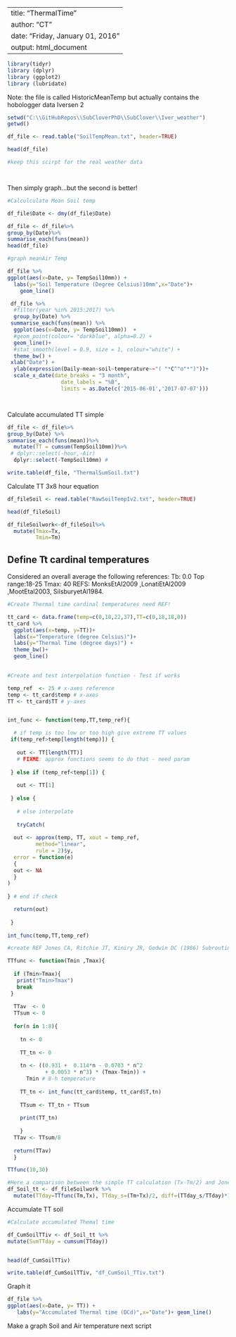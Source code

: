 
---
title: "ThermalTime"
author: "CT"
date: "Friday, January 01, 2016"
output: html_document
---


```r
library(tidyr)
library (dplyr)
library (ggplot2)
library (lubridate)
```

Note: the file is called HistoricMeanTemp but actually contains the hobologger data Iversen 2

```r

setwd("C:\\GitHubRepos\\SubCloverPhD\\SubClover\\Iver_weather")
getwd()

df_file <- read.table("SoilTempMean.txt", header=TRUE)

head(df_file)

#keep this scirpt for the real weather data




```


Then simply graph...but the second is better! 
```r
#Calculculate Mean Soil temp 

df_file$Date <- dmy(df_file$Date)

df_file <- df_file%>%
group_by(Date)%>%
summarise_each(funs(mean))
head(df_file)

#graph meanAir Temp

df_file %>% 
ggplot(aes(x=Date, y= TempSoil10mm)) +
  labs(y="Soil Temperature (Degree Celsius)10mm",x="Date")+
    geom_line()

```



```r


 df_file %>%
  #filter(year %in% 2015:2017) %>%
  group_by(Date) %>%
 summarise_each(funs(mean)) %>%
  ggplot(aes(x=Date, y= TempSoil10mm))  +
  #geom_point(colour= "darkblue", alpha=0.2) +
  geom_line()+
  #stat_smooth(level = 0.9, size = 1, colour="white") + 
  theme_bw() +
 xlab("Date") + 
  ylab(expression(Daily~mean~soil~temperature~~"( "*C^"o"*")"))+
  scale_x_date(date_breaks = "3 month", 
                 date_labels = "%B",
                 limits = as.Date(c('2015-06-01','2017-07-07')))




```


Calculate accumulated TT simple

```r

df_file <- df_file%>%
group_by(Date) %>%
summarise_each(funs(mean))%>%
  mutate(TT = cumsum(TempSoil10mm))%>%
 # dplyr::select(-hour,-Air)
  dplyr::select(-TempSoil10mm) # 

write.table(df_file, "ThermalSumSoil.txt")

```

Calculate TT 3x8 hour equation

```r

df_fileSoil <- read.table("RawSoilTempIv2.txt", header=TRUE)

head(df_fileSoil)

df_fileSoilwork<-df_fileSoil%>%
  mutate(Tmax=Tx, 
         Tmin=Tm)

```

## Define Tt cardinal temperatures

Considered an overall average the following references:
Tb: 0.0
Top range:18-25
Tmax: 40
REFS: MonksEtAl2009	,LonatiEtAl2009	,MootEtal2003, SilsburyetAl1984. 



```r

#Create Thermal time cardinal temperatures need REF! 

tt_card <- data.frame(temp=c(0,18,22,37),TT=c(0,18,18,0))
tt_card %>%
  ggplot(aes(x=temp, y=TT))+
  labs(x="Temperature (degree Celsius)")+
  labs(y="Thermal Time (degree days)") +
  theme_bw()+
  geom_line()
  
```



```r

#Create and test interpolation function - Test if works 

temp_ref  <- 25 # x-axes reference
temp <- tt_card$temp # x-axes
TT <- tt_card$TT # y-axes


int_func <- function(temp,TT,temp_ref){

  # if temp is too low or too high give extreme TT values
 if(temp_ref>temp[length(temp)]) {
   
   out <- TT[length(TT)] 
   # FIXME: approx functions seems to do that - need param
   
 } else if (temp_ref<temp[1]) {
   
   out <- TT[1]
   
 } else {
   
   # else interpolate
   
   tryCatch(  
   
  out <- approx(temp, TT, xout = temp_ref, 
         method="linear", 
         rule = 2)$y,
  error = function(e) 
  {
  out <- NA
  }
) 
  
} # end if check

  return(out)  
  
 }
  
int_func(temp,TT,temp_ref)


```



```r

#create REF Jones CA, Ritchie JT, Kiniry JR, Godwin DC (1986) Subroutine structure.In 'CERES-Maize: A simulation model of maize growth anddevelopment'. (Eds CA Jones, JR Kiniry) pp. 49-194. (Texas A&M University Press: Texas, USA

TTfunc <- function(Tmin ,Tmax){         
 
  if (Tmin>Tmax){
   print("Tmin>Tmax")
   break
 } 
  
  TTav  <- 0
  TTsum <- 0
  
  for(n in 1:8){ 
    
    tn <- 0
    
    TT_tn <- 0
    
    tn <- ((0.931 +  0.114*n - 0.0703 * n^2
            + 0.0053 * n^3) * (Tmax-Tmin)) + 
      Tmin # 8-h temperature
    
    TT_tn <- int_func(tt_card$temp, tt_card$T,tn) 
    
    TTsum <- TT_tn + TTsum
    
    print(TT_tn)
    
    }
  TTav <- TTsum/8
  
  return(TTav)
  }

TTfunc(10,30)

```



```r
#Here a comparison between the simple TT calculation (Tx-Tm/2) and Jones 8 hours calculation
df_Soil_tt <- df_fileSoilwork %>%
  mutate(TTday=TTfunc(Tm,Tx), TTday_s=(Tm+Tx)/2, diff=(TTday_s/TTday)*100)

```


Accumulate TT soil 

```r

#Calculate accumulated Themal time 

df_CumSoilTTiv <- df_Soil_tt %>%
mutate(SumTTday = cumsum(TTday)) 


head(df_CumSoilTTiv)


```



```r

write.table(df_CumSoilTTiv, "df_CumSoil_TTiv.txt")

```


Graph it 


```r

df_file %>% 
ggplot(aes(x=Date, y= TT)) +
   labs(y="Accumulated Thermal time (DCd)",x="Date")+ geom_line()

```

Make a graph Soil and Air temperature next script 


```r



```

